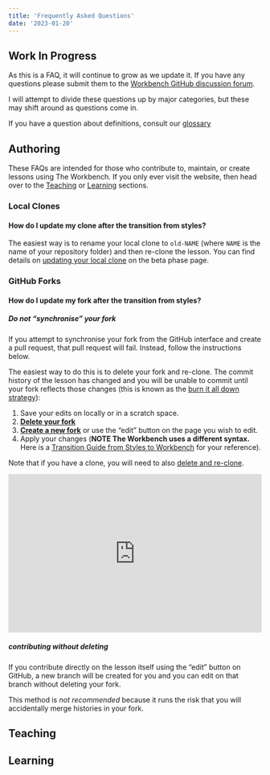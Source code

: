 ```yaml
---
title: 'Frequently Asked Questions'
date: '2023-01-20'
---
```


::: {.callout-caution}

## Work In Progress

As this is a FAQ, it will continue to grow as we update it. If you have any
questions please submit them to the [Workbench GitHub
discussion forum](https://github.com/carpentries/workbench/discussions).

I will attempt to divide these questions up by major categories, but these may
shift around as questions come in.

If you have a question about definitions, consult our [glossary](glossary.html)

:::

## Authoring

These FAQs are intended for those who contribute to, maintain, or create lessons
using The Workbench. If you only ever visit the website, then head over to 
the [Teaching](#teaching) or [Learning](#learning) sections.

### Local Clones


#### How do I update my clone after the transition from styles? {#update-clone-from-styles}

The easiest way is to rename your local clone to `old-NAME` (where `NAME` is the
name of your repository folder) and then re-clone the lesson. You can find
details on [updating your local clone](beta-phase.html#updating-clone) on the
beta phase page.

### GitHub Forks

#### How do I update my fork after the transition from styles? {#update-fork-from-styles}

::: {.callout-important}

##### Do not "synchronise" your fork

If you attempt to synchronise your fork from the GitHub interface and create a
pull request, that pull request will fail. Instead, follow the instructions
below.

:::

The easiest way to do this is to delete your fork and re-clone. The commit
history of the lesson has changed and you will be unable to commit until your
fork reflects those changes (this is known as the [burn it all down
strategy](https://happygitwithr.com/burn.html)): 

1. Save your edits on locally or in a scratch space.
2. **[Delete your fork](https://docs.github.com/en/repositories/creating-and-managing-repositories/deleting-a-repository)** 
3. **[Create a new fork](https://docs.github.com/en/get-started/quickstart/fork-a-repo)** or use the "edit" button on the page you wish to edit.
4. Apply your changes (**NOTE The Workbench uses a different syntax.** Here is
   a [Transition Guide from Styles to
   Workbench](https://carpentries.github.io/workbench/transition-guide.html)
   for your reference). 

Note that if you have a clone, you will need to also [delete and re-clone](#update-clone-from-styles).

<iframe width="100%" height="315" src="https://youtube.com/embed/9DVwy818MIE" title="YouTube video player" frameborder="0" allow="accelerometer; autoplay; clipboard-write; encrypted-media; gyroscope; picture-in-picture" allowfullscreen></iframe>

::: {.callout-warning}

##### contributing without deleting

If you contribute directly on the lesson itself using the "edit" button on
GitHub, a new branch will be created for you and you can edit on that branch
without deleting your fork. 

This method is _not recommended_ because it runs the risk that you will
accidentally merge histories in your fork.

:::


## Teaching


## Learning
